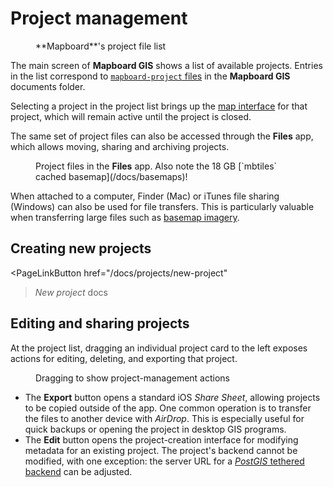 
# Project management

<Figure
  src="/docs/projects/project-list.jpg"
  width={300}
  className="right">**Mapboard**'s project file list</Figure>

The main screen of **Mapboard GIS** shows a list of available projects.
Entries in the list correspond to [`mapboard-project` files](/docs/projects/file-format)
in the **Mapboard GIS** documents folder.

Selecting a project in the project list brings up the [map interface](/docs/map-interface)
for that project, which will remain active until the project is closed.

The same set of project files can also be accessed through the **Files** app,
which allows moving, sharing and archiving projects.

<Figure src="/docs/projects/project-files.png" width={350}
className="center">Project files in the <strong>Files</strong>
  app. Also note the 18 GB [`mbtiles` cached basemap](/docs/basemaps)!</Figure>

When attached to a
computer, Finder (Mac) or iTunes file sharing (Windows) can also be used
for file transfers. This is particularly valuable when transferring large
files such as [basemap imagery](/docs/basemaps).

## Creating new projects

<PageLinkButton href="/docs/projects/new-project"
>*New project* docs</PageLinkButton>

## Editing and sharing projects

At the project list, dragging an individual project card to the left exposes
actions for editing, deleting, and exporting that project.

<Figure src="/docs/projects/project-actions.jpg" width={350} className="center"
>Dragging to show project-management actions</Figure>

- The **Export** button opens a standard iOS _Share Sheet_, allowing
  projects to be copied outside of the app. One common operation
  is to transfer the files to another device with _AirDrop_. This is especially
  useful for quick backups or opening the project in desktop GIS programs.
- The **Edit** button opens the project-creation interface for modifying
  metadata for an existing project. The project's backend cannot be modified,
  with one exception: the server
  URL for a [_PostGIS_ tethered backend](/docs/tethered-mode) can be adjusted.

